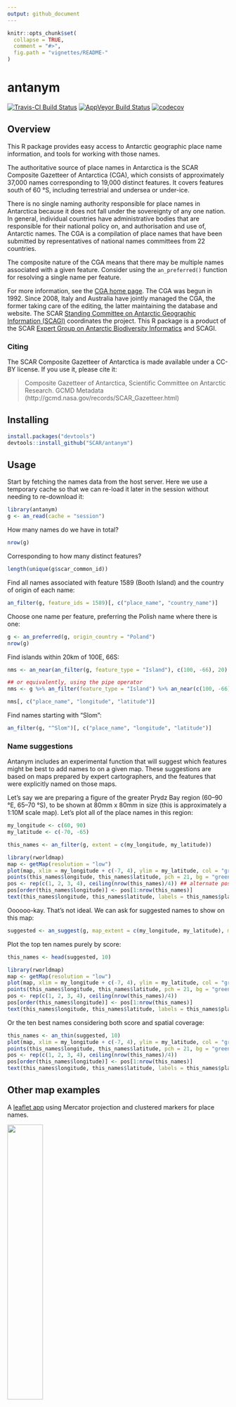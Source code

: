 ```yaml
---
output: github_document
---
```


<!-- README.md is generated from README.Rmd. Please edit that file -->

```r
knitr::opts_chunk$set(
  collapse = TRUE,
  comment = "#>",
  fig.path = "vignettes/README-"
)
```

# antanym

[![Travis-CI Build Status](https://travis-ci.org/SCAR/antanym.svg?branch=master)](https://travis-ci.org/SCAR/antanym)
[![AppVeyor Build Status](https://ci.appveyor.com/api/projects/status/github/SCAR/antanym?branch=master&svg=true)](https://ci.appveyor.com/project/SCAR/antanym)
[![codecov](https://codecov.io/gh/SCAR/antanym/branch/master/graph/badge.svg)](https://codecov.io/gh/SCAR/antanym)

## Overview

This R package provides easy access to Antarctic geographic place name information, and tools for working with those names.

The authoritative source of place names in Antarctica is the SCAR Composite Gazetteer of Antarctica (CGA), which consists of approximately 37,000 names corresponding to 19,000 distinct features. It covers features south of 60 &deg;S, including terrestrial and undersea or under-ice.

There is no single naming authority responsible for place names in Antarctica because it does not fall under the sovereignty of any one nation. In general, individual countries have administrative bodies that are responsible for their national policy on, and authorisation and use of, Antarctic names. The CGA is a compilation of place names that have been submitted by representatives of national names committees from 22 countries.

The composite nature of the CGA means that there may be multiple names associated with a given feature. Consider using the `an_preferred()` function for resolving a single name per feature.

For more information, see the [CGA home page](http://data.aad.gov.au/aadc/gaz/scar/). The CGA was begun in 1992. Since 2008, Italy and Australia have jointly managed the CGA, the former taking care of the editing, the latter maintaining the database and website. The SCAR [Standing Committee on Antarctic Geographic Information (SCAGI)](http://www.scar.org/data-products/scagi) coordinates the project. This R package is a product of the SCAR [Expert Group on Antarctic Biodiversity Informatics](http://www.scar.org/ssg/life-sciences/eg-abi) and SCAGI.


### Citing

The SCAR Composite Gazetteer of Antarctica is made available under a CC-BY license. If you use it, please cite it:

> Composite Gazetteer of Antarctica, Scientific Committee on Antarctic Research. GCMD Metadata (http://gcmd.nasa.gov/records/SCAR_Gazetteer.html)

## Installing


```r
install.packages("devtools")
devtools::install_github("SCAR/antanym")
```

## Usage

Start by fetching the names data from the host server. Here we use a temporary cache so that we can re-load it later in the session without needing to re-download it:

```r
library(antanym)
g <- an_read(cache = "session")
```

How many names do we have in total?
```r
nrow(g)
```

Corresponding to how many distinct features?
```r
length(unique(g$scar_common_id))
```

Find all names associated with feature 1589 (Booth Island) and the country of origin of each name:
```r
an_filter(g, feature_ids = 1589)[, c("place_name", "country_name")]
```

Choose one name per feature, preferring the Polish name where there is one:
```r
g <- an_preferred(g, origin_country = "Poland")
nrow(g)
```

Find islands within 20km of 100E, 66S:
```r
nms <- an_near(an_filter(g, feature_type = "Island"), c(100, -66), 20)

## or equivalently, using the pipe operator
nms <- g %>% an_filter(feature_type = "Island") %>% an_near(c(100, -66), 20)

nms[, c("place_name", "longitude", "latitude")]
```

Find names starting with "Slom":
```r
an_filter(g, "^Slom")[, c("place_name", "longitude", "latitude")]
```

### Name suggestions

Antanym includes an experimental function that will suggest which features might be best to add names to on a given map. These suggestions are based on maps prepared by expert cartographers, and the features that were explicitly named on those maps.

Let's say we are preparing a figure of the greater Prydz Bay region (60&ndash;90 &deg;E, 65&ndash;70 &deg;S), to be shown at 80mm x 80mm in size (this is approximately a 1:10M scale map). Let's plot all of the place names in this region:

```r
my_longitude <- c(60, 90)
my_latitude <- c(-70, -65)

this_names <- an_filter(g, extent = c(my_longitude, my_latitude))

library(rworldmap)
map <- getMap(resolution = "low")
plot(map, xlim = my_longitude + c(-7, 4), ylim = my_latitude, col = "grey50") ## extra xlim space for labels
points(this_names$longitude, this_names$latitude, pch = 21, bg = "green", cex = 2)
pos <- rep(c(1, 2, 3, 4), ceiling(nrow(this_names)/4)) ## alternate positions of labels to reduce overlap
pos[order(this_names$longitude)] <- pos[1:nrow(this_names)]
text(this_names$longitude, this_names$latitude, labels = this_names$place_name, pos = pos)
```

Oooooo-kay. That's not ideal. We can ask for suggested names to show on this map:

```r
suggested <- an_suggest(g, map_extent = c(my_longitude, my_latitude), map_dimensions = c(80, 80))
```

Plot the top ten names purely by score:

```r
this_names <- head(suggested, 10)

library(rworldmap)
map <- getMap(resolution = "low")
plot(map, xlim = my_longitude + c(-7, 4), ylim = my_latitude, col = "grey50")
points(this_names$longitude, this_names$latitude, pch = 21, bg = "green", cex = 2)
pos <- rep(c(1, 2, 3, 4), ceiling(nrow(this_names)/4))
pos[order(this_names$longitude)] <- pos[1:nrow(this_names)]
text(this_names$longitude, this_names$latitude, labels = this_names$place_name, pos = pos)
```

Or the ten best names considering both score and spatial coverage:

```r
this_names <- an_thin(suggested, 10)
plot(map, xlim = my_longitude + c(-7, 4), ylim = my_latitude, col = "grey50")
points(this_names$longitude, this_names$latitude, pch = 21, bg = "green", cex = 2)
pos <- rep(c(1, 2, 3, 4), ceiling(nrow(this_names)/4))
pos[order(this_names$longitude)] <- pos[1:nrow(this_names)]
text(this_names$longitude, this_names$latitude, labels = this_names$place_name, pos = pos)
```

## Other map examples

A [leaflet app](https://australianantarcticdatacentre.github.io/antanym-demo/leaflet.html) using Mercator projection and clustered markers for place names.

<a href="https://australianantarcticdatacentre.github.io/antanym-demo/leaflet.html"><img src="vignettes/README-leaflet.png" width="40%" /></a>

And a similar example using a [polar stereographic projection](https://australianantarcticdatacentre.github.io/antanym-demo/leafletps.html).

<a href="https://australianantarcticdatacentre.github.io/antanym-demo/leafletps.html"><img src="vignettes/README-leafletps.png" width="40%" /></a>

See the [antanym-demo](https://github.com/AustralianAntarcticDataCentre/antanym-demo) repository for the source code of these examples.


## Future directions

Antanym currently only provides information from the SCAR CGA. This does not cover other features that may be of interest to Antarctic researchers, such as those on subantarctic islands or features that have informal names not registered in the CGA. Antanym may be expanded to cover extra gazetters containing such information, at a later date.

## Other packages

The [geonames package](https://cran.r-project.org/package=geonames) also provides access to geographic place names, including from the SCAR composite gazetteer. If you need *global* place name coverage, geonames may be a better option. However, the composite nature of the CGA is not particularly well suited to geonames, and at the time of writing the geonames database did not include the most current version of the CGA. The geonames package requires a login for some functionality, and because it makes calls to api.geonames.org it isn't easily used while offline.
